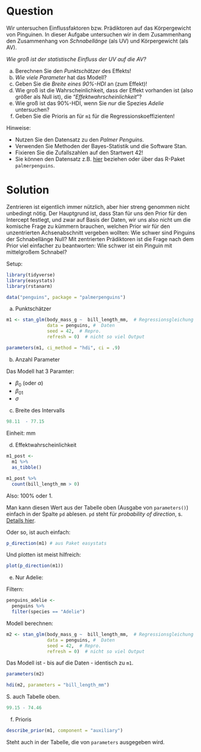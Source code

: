 

Question
========


Wir untersuchen Einflussfaktoren bzw. Prädiktoren auf das Körpergewicht von Pinguinen.
In dieser Aufgabe untersuchen wir in dem Zusammenhang den Zusammenhang von *Schnabellänge* (als UV) und Körpergewicht (als AV).


*Wie groß ist der statistische Einfluss der UV auf die AV?*

a) Berechnen Sie den *Punktschätzer* des Effekts!
b) *Wie viele Parameter* hat das Modell?
c) Geben Sie die *Breite eines 90%-HDI* an (zum Effekt)!
d) Wie groß ist die Wahrscheinlichkeit, dass der Effekt vorhanden ist (also größer als Null ist), die "*Effektwahrscheinlichkeit*"?
e) Wie groß ist das 90%-HDI, wenn Sie *nur* die Spezies *Adelie* untersuchen?
f) Geben Sie die Prioris an für `m1` für die Regressionskoeffizienten!


Hinweise:

- Nutzen Sie den Datensatz zu den *Palmer Penguins*.
- Verwenden Sie Methoden der Bayes-Statistik und die Software Stan.
- Fixieren Sie die Zufallszahlen auf den Startwert 42!
- Sie können den Datensatz z.B. [hier](https://vincentarelbundock.github.io/Rdatasets/csv/palmerpenguins/penguins.csv) beziehen oder über das R-Paket `palmerpenguins`.




Solution
========

Zentrieren ist eigentlich immer nützlich,
aber hier streng genommen nicht unbedingt nötig.
Der Hauptgrund ist, dass Stan für uns den Prior für den Intercept festlegt,
und zwar auf Basis der Daten,
wir uns also nicht um die komische Frage zu kümmern brauchen,
welchen Prior wir für den unzentrierten Achsenabschnitt vergeben wollten:
Wie schwer sind Pinguins der Schnabellänge Null?
Mit zentrierten Prädiktoren ist die Frage nach dem Prior viel einfacher zu beantworten:
Wie schwer ist ein Pinguin mit mittelgroßem Schnabel?

Setup:

```r
library(tidyverse)
library(easystats)
library(rstanarm)

data("penguins", package = "palmerpenguins")
```


a) Punktschätzer


```r
m1 <- stan_glm(body_mass_g ~  bill_length_mm,  # Regressionsgleichung
               data = penguins, #  Daten
               seed = 42,  # Repro.
               refresh = 0)  # nicht so viel Output
```


```r
parameters(m1, ci_method = "hdi", ci = .9)
```


b) Anzahl Parameter

Das Modell hat 3 Paramter:

- $\beta_0$ (oder $\alpha$)
- $\beta_01$
- $\sigma$


c) Breite des Intervalls

```r
98.11  - 77.15
```

Einheit: mm


d) Effektwahrscheinlichkeit



```r
m1_post <-
  m1 %>% 
  as_tibble()

m1_post %>% 
  count(bill_length_mm > 0)
```

Also: 100% oder 1.

Man kann diesen Wert aus der Tabelle oben (Ausgabe von `parameters()`) einfach in der Spalte `pd` ablesen.
`pd` steht für *probability of direction*, s. [Details hier](https://easystats.github.io/blog/posts/bayestestr_pd/).


Oder so, ist auch einfach:


```r
p_direction(m1) # aus Paket easystats
```

Und plotten ist meist hilfreich:

```r
plot(p_direction(m1))
```


e) Nur Adelie:

Filtern:

```r
penguins_adelie <-
  penguins %>% 
  filter(species == "Adelie")
```


Modell berechnen:

```r
m2 <- stan_glm(body_mass_g ~  bill_length_mm,  # Regressionsgleichung
               data = penguins, #  Daten
               seed = 42,  # Repro.
               refresh = 0)  # nicht so viel Output
```

Das Modell ist - bis auf die Daten - identisch zu `m1`.

```r
parameters(m2)
```


```r
hdi(m2, parameters = "bill_length_mm")
```

S. auch Tabelle oben.


```r
99.15 - 74.46
```

f) Prioris

```r
describe_prior(m1, component = "auxiliary")
```

Steht auch in der Tabelle,
die von `parameters` ausgegeben wird.



